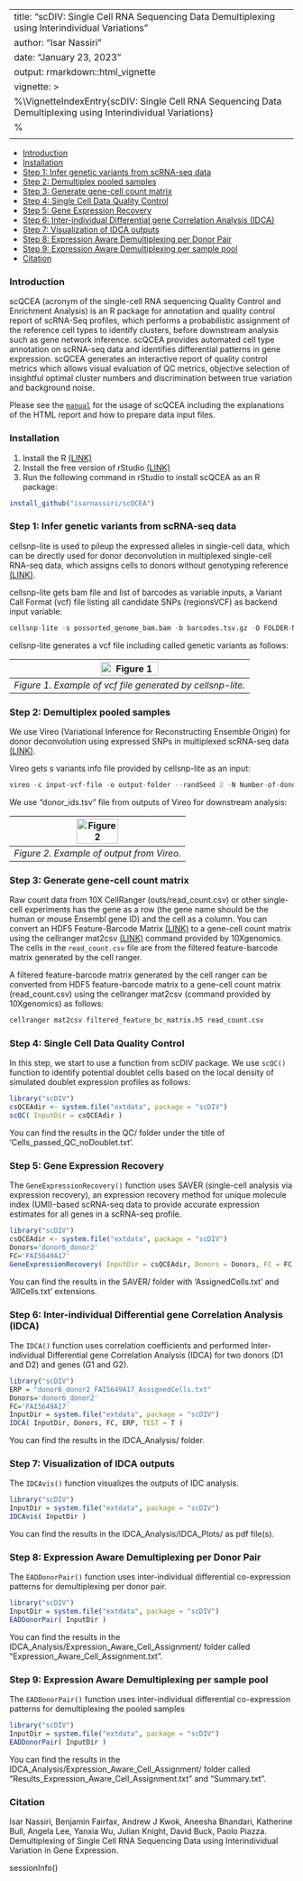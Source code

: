 
---
title: "scDIV: Single Cell RNA Sequencing Data Demultiplexing using Interindividual Variations"
author: "Isar Nassiri"
date: "January 23, 2023"
output: rmarkdown::html_vignette
vignette: >
  %\VignetteIndexEntry{scDIV: Single Cell RNA Sequencing Data Demultiplexing using Interindividual Variations\}
  %\VignetteEngine{knitr::rmarkdown}
  \usepackage[utf8]{inputenc}
---

* [Introduction](#introduction)
* [Installation](#installation)
* [Step 1: Infer genetic variants from scRNA-seq data ](#Step1)
* [Step 2: Demultiplex pooled samples ](#Step2)
* [Step 3: Generate gene-cell count matrix ](#Step3)
* [Step 4: Single Cell Data Quality Control ](#Step4)
* [Step 5: Gene Expression Recovery ](#Step5)
* [Step 6: Inter-individual Differential gene Correlation Analysis (IDCA) ](#Step6)
* [Step 7: Visualization of IDCA outputs ](#Step7)
* [Step 8: Expression Aware Demultiplexing per Donor Pair ](#Step8)
* [Step 9: Expression Aware Demultiplexing per sample pool ](#Step9)
* [Citation](#Citation)

<a name="introduction"/>

### Introduction

scQCEA (acronym of the single-cell RNA sequencing Quality Control and Enrichment Analysis) is an R package for annotation and quality control report of scRNA-Seq profiles, which performs a probabilistic assignment of the reference cell types to identify clusters, before downstream analysis such as gene network inference. scQCEA provides automated cell type annotation on scRNA-seq data and identifies differential patterns in gene expression. scQCEA generates an interactive report of quality control metrics which allows visual evaluation of QC metrics, objective selection of insightful optimal cluster numbers and discrimination between true variation and background noise. 

Please see the [`manual`](https://isarnassiri.github.io/scQCEA/) for the usage of scQCEA including the explanations of the HTML report and how to prepare data input files.

<a name="installation"/>

### Installation
1. Install the R [(LINK)](https://cran.r-project.org/)
2. Install the free version of rStudio [(LINK)](https://www.rstudio.com/products/rstudio/download/)
3. Run the following command in rStudio to install scQCEA as an R package:

```r
install_github("isarnassiri/scQCEA")
```

<a name="Step1"/>

### Step 1: Infer genetic variants from scRNA-seq data 
cellsnp-lite is used to pileup the expressed alleles in single-cell data, which can be directly used for donor deconvolution in multiplexed single-cell RNA-seq data, which assigns cells to donors without genotyping reference [(LINK)](https://github.com/single-cell-genetics/cellsnp-lite). 

cellsnp-lite gets bam file and list of barcodes as variable inputs, a Variant Call Format (vcf) file listing all candidate SNPs (regionsVCF) as backend input variable:
  
```r
cellsnp-lite -s possorted_genome_bam.bam -b barcodes.tsv.gz -O FOLDER-NAME -R regionsVCF -p 22 --minMAF 0.05 --minCOUNT 10 --gzip 
```

cellsnp-lite generates a vcf file including called genetic variants as follows:
  
| ![Figure 1](cellsnp-lite.png){width=50%} | 
|:--:| 
| *Figure 1. Example of vcf file generated by cellsnp-lite.* |

<a name="Step2"/>

### Step 2: Demultiplex pooled samples 
We use Vireo (Variational Inference for Reconstructing Ensemble Origin) for donor deconvolution using expressed SNPs in multiplexed scRNA-seq data [(LINK)](https://vireosnp.readthedocs.io/en/latest/).

Vireo gets s variants info file provided by cellsnp-lite as an input: 
  
```r
vireo -c input-vcf-file -o output-folder --randSeed 2 -N Number-of-donors -t GP  
```

We use "donor_ids.tsv" file from outputs of Vireo for downstream analysis:
  
| ![Figure 2](vireo.png){width=50%} | 
|:--:| 
| *Figure 2. Example of output from Vireo.* |

<a name="Step3"/>

### Step 3: Generate gene-cell count matrix
Raw count data from 10X CellRanger (outs/read_count.csv) or other single-cell experiments has the gene as a row (the gene name should be the human or mouse Ensembl gene ID) and the cell as a column. You can convert an HDF5 Feature-Barcode Matrix [(LINK)](https://support.10xgenomics.com/single-cell-gene-expression/software/pipelines/latest/advanced/h5_matrices) to a gene-cell count matrix using the cellranger mat2csv [(LINK)](https://support.10xgenomics.com/single-cell-gene-expression/software/pipelines/latest/output/matrices#mat2csv) command provided by 10Xgenomics. The cells in the `read_count.csv` file are from the filtered feature-barcode matrix generated by the cell ranger.

A filtered feature-barcode matrix generated by the cell ranger can be converted from HDF5 feature-barcode matrix to a gene-cell count matrix (read_count.csv) using the cellranger mat2csv (command provided by 10Xgenomics) as follows:

```r
cellranger mat2csv filtered_feature_bc_matrix.h5 read_count.csv
```

<a name="Step4"/>

### Step 4: Single Cell Data Quality Control
In this step, we start to use a function from scDIV package. We use `scQC()` function to identify potential doublet cells based on the local density of simulated doublet expression profiles as follows:

```r
library("scDIV")
csQCEAdir <- system.file("extdata", package = "scDIV")
scQC( InputDir = csQCEAdir ) 
```
You can find the results in the QC/ folder under the title of 'Cells_passed_QC_noDoublet.txt'.

<a name="Step5"/>

### Step 5: Gene Expression Recovery
The `GeneExpressionRecovery()` function uses SAVER (single-cell analysis via expression recovery), an expression recovery method for unique molecule index (UMI)-based scRNA-seq data to provide accurate expression estimates for all genes in a scRNA-seq profile.

```r
library("scDIV")
csQCEAdir <- system.file("extdata", package = "scDIV")
Donors='donor6_donor2'
FC='FAI5649A17'
GeneExpressionRecovery( InputDir = csQCEAdir, Donors = Donors, FC = FC )
```

You can find the results in the SAVER/ folder with 'AssignedCells.txt' and 'AllCells.txt' extensions.

<a name="Step6"/>

### Step 6: Inter-individual Differential gene Correlation Analysis (IDCA)
The `IDCA()` function uses correlation coefficients and performed Inter-individual Differential gene Correlation Analysis (IDCA) for two donors (D1 and D2) and genes (G1 and G2).

```r
library("scDIV")
ERP = "donor6_donor2_FAI5649A17_AssignedCells.txt"
Donors='donor6_donor2'
FC='FAI5649A17'
InputDir = system.file("extdata", package = "scDIV")
IDCA( InputDir, Donors, FC, ERP, TEST = T )
```

You can find the results in the IDCA_Analysis/ folder.

<a name="Step7"/>

### Step 7: Visualization of IDCA outputs
The `IDCAvis()` function visualizes the outputs of IDC analysis.

```r
library("scDIV")
InputDir = system.file("extdata", package = "scDIV")
IDCAvis( InputDir )
```

You can find the results in the IDCA_Analysis/IDCA_Plots/ as pdf file(s).

<a name="Step8"/>

### Step 8: Expression Aware Demultiplexing per Donor Pair
The `EADDonorPair()` function uses inter-individual differential co-expression patterns for demultiplexing per donor pair.

```r
library("scDIV")
InputDir = system.file("extdata", package = "scDIV")
EADDonorPair( InputDir )
```

You can find the results in the IDCA_Analysis/Expression_Aware_Cell_Assignment/ folder called "Expression_Aware_Cell_Assignment.txt".

<a name="Step9"/>

### Step 9: Expression Aware Demultiplexing per sample pool
The `EADDonorPair()` function uses inter-individual differential co-expression patterns for demultiplexing the pooled samples

```r
library("scDIV")
InputDir = system.file("extdata", package = "scDIV")
EADDonorPair( InputDir )
```

You can find the results in the IDCA_Analysis/Expression_Aware_Cell_Assignment/ folder called "Results_Expression_Aware_Cell_Assignment.txt" and "Summary.txt".

<a name="Citation"/>

### Citation
Isar Nassiri, Benjamin Fairfax, Andrew J Kwok, Aneesha Bhandari, Katherine Bull, Angela Lee, Yanxia Wu, Julian Knight, David Buck, Paolo Piazza. Demultiplexing of Single Cell RNA Sequencing Data using Interindividual Variation in Gene Expression. 

sessionInfo()
